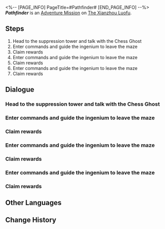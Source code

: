<%-- [PAGE_INFO]
PageTitle=#Pathfinder#
[END_PAGE_INFO] --%>
{{Stub|Dialogue.}}
{{Mission Infobox
|id            = 4015401
|title         = 
|image         = <!--Mission Pathfinder.png-->
|type          = Adventure
|event_name    = 
|chapter       = 
|requirements  = [[Adventure Mission]] ''[[Luofu Myths: Chess Ghost]]'' completed
|summary       = <!--official mission summary from Fate's Atlas-->
|characters    = Trailblazer
|startLocation = [[The Xianzhou Luofu]] - [[Fyxestroll Garden]]
|world         = The Xianzhou Luofu
|area          = Fyxestroll Garden
|prev          = Luofu Myths: Chess Ghost
|next          = ???
|rewards       = Credit*5,000
}}
'''''Pathfinder''''' is an [[Adventure Mission]] on [[The Xianzhou Luofu]].

==Steps==
# Head to the suppression tower and talk with the Chess Ghost
# Enter commands and guide the ingenium to leave the maze
# Claim rewards
# Enter commands and guide the ingenium to leave the maze
# Claim rewards
# Enter commands and guide the ingenium to leave the maze
# Claim rewards

<!--
==Gameplay Notes==

--><!--
==Trial Character==

-->
==Dialogue==
{{Stub Dialogue}}

===Head to the suppression tower and talk with the Chess Ghost===
{{Mission Description|type=adventure|location=Fyxestroll Garden|The Chess Ghost &mdash; who hasn't been quiet for long &mdash; has started looking for someone to play chess with near the suppression tower again. It seems that its significant defeat last time wasn't enough to make the lesson sink in. You can check out what new tricks it has up its sleeve.}}
{{Dialogue Start}}
:{{tx}}
{{Dialogue End}}

===Enter commands and guide the ingenium to leave the maze===
{{Mission Description|type=adventure|location=Fyxestroll Garden|update|Unwilling to accept defeat, the Chess Ghost has prepared a new Pathfinder puzzle. It's time to make it acknowledge defeat gracefully.}}
{{Dialogue Start}}
:{{tx}}
{{Dialogue End}}

===Claim rewards===
{{Mission Description|type=adventure|location=Fyxestroll Garden|update|You provided the optimal solution with your superior intellect.<br />Claim your treasure chest reward next to the Chess Ghost.}}
{{Dialogue Start}}
:{{tx}}
{{Dialogue End}}

===Enter commands and guide the ingenium to leave the maze===
{{Mission Description|type=adventure|location=Fyxestroll Garden|update|Unwilling to accept defeat, the Chess Ghost has prepared a new Pathfinder puzzle. It's time to make it acknowledge defeat gracefully.}}
{{Dialogue Start}}
:{{tx}}
{{Dialogue End}}

===Claim rewards===
{{Mission Description|type=adventure|location=Fyxestroll Garden|update|You provided the optimal solution with your superior intellect.<br />Claim your treasure chest reward next to the Chess Ghost.}}
{{Dialogue Start}}
:{{tx}}
{{Dialogue End}}

===Enter commands and guide the ingenium to leave the maze===
{{Mission Description|type=adventure|location=Fyxestroll Garden|update|Unwilling to accept defeat, the Chess Ghost has prepared a new Pathfinder puzzle. It's time to make it acknowledge defeat gracefully.}}
{{Dialogue Start}}
:{{tx}}
{{Dialogue End}}

===Claim rewards===
{{Mission Description|type=adventure|location=Fyxestroll Garden|update|You provided the optimal solution with your superior intellect.<br />Claim your treasure chest reward next to the Chess Ghost.}}
{{Dialogue Start}}
:{{tx}}
{{Dialogue End}}

==Other Languages==
{{Other Languages
|en   = Pathfinder
|zhs  = 寻径指津
|zht  = 尋徑指津
|ja   = 尋径指路
|ko   = 길의 모색
|es   = Búsqueda de ruta
|fr   = Chemin de la destinée
|ru   = Первооткрыватель
|th   = เสาะแสวงแห่งวิถี
|vi   = Tìm Đường Chỉ Lối
|de   = Routenrätsel
|id   = Pathfinder
|pt   = Abre-Caminhos
}}

==Change History==
{{Change History|1.5}}

